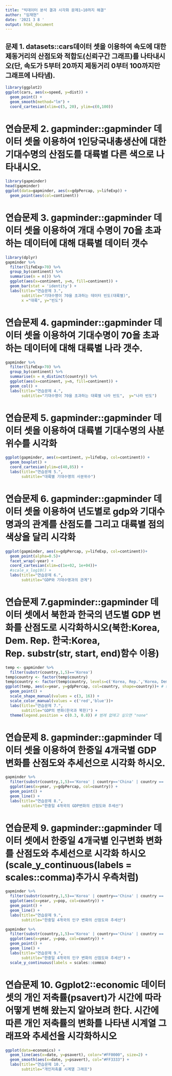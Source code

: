 ```yaml
---
title: "빅데이터 분석 결과 시각화 문제1~10까지 해결"
author: "임재현"
date: '2021 3 8 '
output: html_document
---
```


## 문제 1. datasets::cars데이터 셋을 이용하여 속도에 대한 제동거리의 산점도와 적합도(신뢰구간 그래프)를 나타내시오(단, 속도가 5부터 20까지 제동거리 0부터 100까지만 그래프에 나타냄).

```r
library(ggplot2)
ggplot(cars, aes(x=speed, y=dist)) +
  geom_point() +
  geom_smooth(method="lm") +
  coord_cartesian(xlim=c(5, 20), ylim=c(0,100))
```
# 연습문제 2. gapminder::gapminder 데이터 셋을 이용하여 1인당국내총생산에 대한 기대수명의 산점도를 대륙별 다른 색으로 나타내시오.

```r
library(gapminder)
head(gapminder)
ggplot(data=gapminder, aes(x=gdpPercap, y=lifeExp)) +
  geom_point(aes(col=continent))
```


# 연습문제 3. gapminder::gapminder 데이터 셋을 이용하여 개대 수명이 70을 초과하는 데이터에 대해 대륙별 데이터 갯수

```r
library(dplyr)
gapminder %>% 
  filter(lifeExp>70) %>% 
  group_by(continent) %>% 
  summarise(n = n()) %>% 
  ggplot(aes(x=continent, y=n, fill=continent)) +
  geom_bar(stat = 'identity') +
  labs(title="연습문제 3.",
       subtitle="기대수명이 70을 초과하는 데이터 빈도(대륙별)", 
       x ="대륙", y="빈도")
```

# 연습문제 4. gapminder::gapminder 데이터 셋을 이용하여 기대수명이 70을 초과하는 데이터에 대해 대륙별 나라 갯수.

```r
gapminder %>% 
  filter(lifeExp>70) %>% 
  group_by(continent) %>% 
  summarise(n = n_distinct(country)) %>% 
  ggplot(aes(x=continent, y=n, fill=continent)) +
  geom_col() +
  labs(title="연습문제 4.",
       subtitle="기대수명이 70을 초과하는 대륙별 나라 빈도",  y="나라 빈도")
```

# 연습문제 5. gapminder::gapminder 데이터 셋을 이용하여 대륙별 기대수명의 사분위수를 시각화

```r
ggplot(gapminder, aes(x=continent, y=lifeExp, col=continent)) +
  geom_boxplot() +
  coord_cartesian(ylim=c(40,85)) +
  labs(title="연습문제 5.",
       subtitle="대륙별 기대수명의 사분위수")
```


# 연습문제 6. gapminder::gapminder 데이터 셋을 이용하여 년도별로 gdp와 기대수명과의 관계를 산점도를 그리고 대륙별 점의 색상을 달리 시각화

```r
ggplot(gapminder, aes(x=gdpPercap, y=lifeExp, col=continent))+
  geom_point(alpha=0.5)+
  facet_wrap(~year) +
  coord_cartesian(xlim=c(1e+02, 1e+04))+
  #scale_x_log10() + 
  labs(title="연습문제 6.",
       subtitle="GDP와 기대수명과의 관계")
```

# 연습문제 7.gapminder::gapminder 데이터 셋에서 북한과 한국의 년도별 GDP 변화를 산점도로 시각화하시오(북한:Korea, Dem. Rep.  한국:Korea, Rep.  substr(str, start, end)함수 이용)

```r
temp <- gapminder %>% 
  filter(substr(country,1,5)=='Korea')
temp$country <- factor(temp$country)
temp$country <- factor(temp$country, levels=c('Korea, Rep.','Korea, Dem. Rep.'))
ggplot(temp, aes(x=year, y=gdpPercap, col=country, shape=country))+ # shape==pch
  geom_point() +
  scale_shape_manual(values = c(3, 16)) +
  scale_color_manual(values = c('red','blue'))+
  labs(title="연습문제 7.",
       subtitle="GDP의 변화(한국과 북한)") +
  theme(legend.position = c(0.3, 0.8)) # 범례 없애고 싶으면 "none"
```

# 연습문제 8. gapminder::gapminder 데이터 셋을 이용하여 한중일 4개국별 GDP 변화를 산점도와 추세선으로 시각화 하시오.

```r
gapminder %>% 
  filter(substr(country,1,5)=='Korea' | country=='China' | country == 'Japan') %>% 
  ggplot(aes(x=year, y=gdpPercap, col=country)) +
  geom_point() +
  geom_line() +
  labs(title="연습문제 8.",
       subtitle="한중일 4개국의 GDP변화의 산점도와 추세선") 
```


# 연습문제 9. gapminder::gapminder 데이터 셋에서 한중일 4개국별 인구변화 변화를 산점도와 추세선으로 시각화 하시오(scale_y_continuous(labels = scales::comma)추가시 우측처럼)
```r
gapminder %>% 
  filter(substr(country,1,5)=='Korea' | country=='China' | country == 'Japan') %>% 
  ggplot(aes(x=year, y=pop, col=country)) +
  geom_point() +
  geom_line() +
  labs(title="연습문제 9.",
       subtitle="한중일 4개국의 인구 변화의 산점도와 추세선")
```
```r
gapminder %>% 
  filter(substr(country,1,5)=='Korea' | country=='China' | country == 'Japan') %>% 
  ggplot(aes(x=year, y=pop, col=country)) +
  geom_point() +
  geom_line() +
  labs(title="연습문제 9.",
       subtitle="한중일 4개국의 인구 변화의 산점도와 추세선") +
  scale_y_continuous(labels = scales::comma)
```

# 연습문제 10. Ggplot2::economic 데이터 셋의 개인 저축률(psavert)가 시간에 따라 어떻게 변해 왔는지 알아보려 한다. 시간에 따른 개인 저축률의 변화를 나타낸 시계열 그래프와 추세선을 시각화하시오
```r
ggplot(data=economics) +
  geom_line(aes(x=date, y=psavert), color="#FF0000", size=2) +
  geom_smooth(aes(x=date, y=psavert), col="#FF3333") +
  labs(title="연습문제 10.",
       subtitle="개인저축률 시계열 그래프")
```